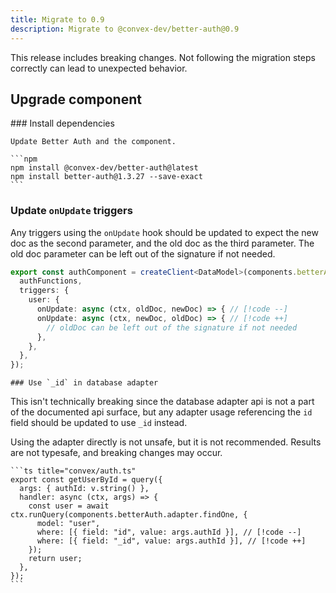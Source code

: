 ```yaml
---
title: Migrate to 0.9
description: Migrate to @convex-dev/better-auth@0.9
---
```


<Callout title="Breaking changes" type="error">
  This release includes breaking changes. Not following the migration steps
  correctly can lead to unexpected behavior.
</Callout>

## Upgrade component

<div className="fd-steps">

  <div className="fd-step">
    ### Install dependencies

    Update Better Auth and the component.

    ```npm
    npm install @convex-dev/better-auth@latest
    npm install better-auth@1.3.27 --save-exact
    ```

  </div>

  <div className="fd-step">

### Update `onUpdate` triggers

<Callout title="Breaking change!" type="warning" />

Any triggers using the `onUpdate` hook should be updated to expect the new
doc as the second parameter, and the old doc as the third parameter. The old
doc parameter can be left out of the signature if not needed.

```ts title="convex/auth.ts"
export const authComponent = createClient<DataModel>(components.betterAuth, {
  authFunctions,
  triggers: {
    user: {
      onUpdate: async (ctx, oldDoc, newDoc) => { // [!code --]
      onUpdate: async (ctx, newDoc, oldDoc) => { // [!code ++]
        // oldDoc can be left out of the signature if not needed
      },
    },
  },
});
```

  </div>

  <div className="fd-step">

    ### Use `_id` in database adapter

This isn't technically breaking since the database adapter api is not a part of
the documented api surface, but any adapter usage referencing the `id` field
should be updated to use `_id` instead.

<Callout type="warning">
  Using the adapter directly is not unsafe, but it is not recommended. Results
  are not typesafe, and breaking changes may occur.
</Callout>

    ```ts title="convex/auth.ts"
    export const getUserById = query({
      args: { authId: v.string() },
      handler: async (ctx, args) => {
        const user = await ctx.runQuery(components.betterAuth.adapter.findOne, {
          model: "user",
          where: [{ field: "id", value: args.authId }], // [!code --]
          where: [{ field: "_id", value: args.authId }], // [!code ++]
        });
        return user;
      },
    });
    ```

  </div>

</div>
